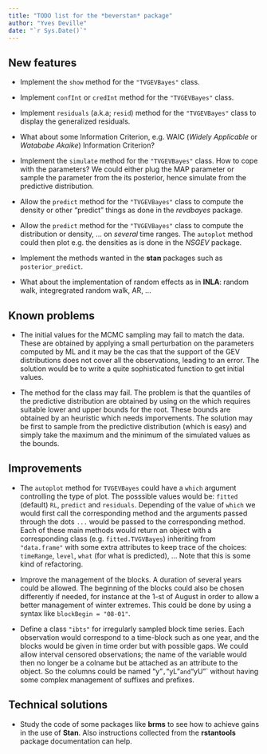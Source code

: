 ```yaml
---
title: "TODO list for the *beverstan* package"
author: "Yves Deville"
date: "`r Sys.Date()`"
---
```


## New features
	
- Implement the `show` method for the `"TVGEVBayes"` class.	
	
- Implement `confInt` or `credInt` method for the `"TVGEVBayes"`
  class.
  
- Implement `residuals` (a.k.a; `resid`) method for the `"TVGEVBayes"`
  class to display the generalized residuals.
  
- What about some Information Criterion, e.g. WAIC (*Widely
  Applicable* or *Watababe Akaike*) Information Criterion?
		
- Implement the `simulate` method for the `"TVGEVBayes"` class. How to
  cope with the parameters? We could either plug the MAP parameter or
  sample the parameter from the its posterior, hence simulate from the
  predictive distribution.

- Allow the `predict` method for the `"TVGEVBayes"` class to compute
  the density or other "predict" things as done in the *revdbayes*
  package.
  
- Allow the `predict` method for the `"TVGEVBayes"` class to compute
  the distribution or density, ... on *several* time ranges. The
  `autoplot` method could then plot e.g. the densities as is done in
  the *NSGEV* package.

- Implement the methods wanted in the **stan** packages such as
  `posterior_predict`.  

- What about the implementation of random effects as in **INLA**:
  random walk, integregrated random walk, AR, ...
  
## Known problems

- The initial values for the MCMC sampling may fail to match the data.
  These are obtained by applying a small perturbation on the
  parameters computed by ML and it may be the cas that the support of
  the GEV distributions does not cover all the observations, leading
  to an error. The solution would be to write a quite sophisticated
  function to get initial values.

- The \code{predict} method for the class \code{"TVGEVBayes"} may
  fail. The problem is that the quantiles of the predictive
  distribution are obtained by using \code{uniroot} on the which
  requires suitable lower and upper bounds for the root.  These bounds
  are obtained by an heuristic which needs imporvements. The solution
  may be first to sample from the predictive distribution (which is
  easy) and simply take the maximum and the minimum of the simulated
  values as the bounds.

  
## Improvements

- The `autoplot` method for `TVGEVBayes` could have a `which` argument
  controlling the type of plot. The posssible values would be:
  `fitted` (default) `RL`, `predict` and `residuals`. Depending of the
  value of `which` we would first call the corresponding method and
  the arguments passed through the dots `...` would be passed to the
  corresponding method. Each of these main methods would return an
  object with a corresponding class (e.g. `fitted.TVGVBayes`)
  inheriting from `"data.frame"` with some extra attributes to keep
  trace of the choices: `timeRange`, `level`, `what` (for what is
  predicted), ... Note that this is some kind of refactoring.
   
- Improve the management of the blocks. A duration of several years
  could be allowed. The beginning of the blocks could also be chosen
  differently if needed, for instance at the 1-st of August in order
  to allow a better management of winter extremes. This could be done
  by using a syntax like `blockBegin = "08-01"`.

- Define a class `"ibts"` for irregularly sampled block time series.
  Each observation would correspond to a time-block such as one year,
  and the blocks would be given in time order but with possible gaps.
  We could allow interval censored observations; the name of the
  variable would then no longer be a colname but be attached as an
  attribute to the object. So the columns could be named ̀"y"`, `"yL"`
  and `"yU"` without having some complex management of suffixes and
  prefixes.
   
## Technical solutions

- Study the code of some packages like **brms** to see how to achieve
  gains in the use of **Stan**. Also instructions collected from the
  **rstantools** package documentation can help.
  